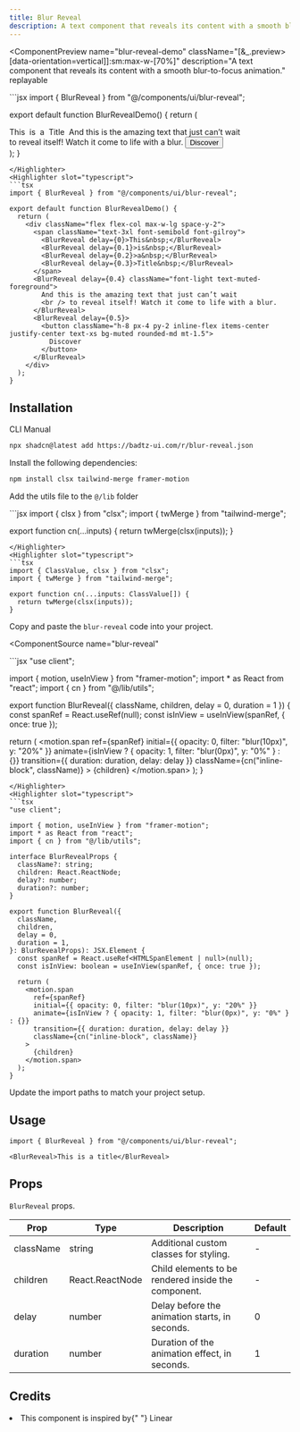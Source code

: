 ```yaml
---
title: Blur Reveal
description: A text component that reveals its content with a smooth blur-to-focus animation, activated by default when the text enters the viewport.
---
```


<ComponentPreview
  name="blur-reveal-demo"
  className="[&_.preview>[data-orientation=vertical]]:sm:max-w-[70%]"
  description="A text component that reveals its content with a smooth blur-to-focus animation."
  replayable
>
<Highlighter slot="javascript">
```jsx
import { BlurReveal } from "@/components/ui/blur-reveal";

export default function BlurRevealDemo() {
  return (
    <div className="flex flex-col max-w-lg space-y-2">
      <span className="text-3xl font-semibold font-gilroy">
        <BlurReveal delay={0}>This&nbsp;</BlurReveal>
        <BlurReveal delay={0.1}>is&nbsp;</BlurReveal>
        <BlurReveal delay={0.2}>a&nbsp;</BlurReveal>
        <BlurReveal delay={0.3}>Title&nbsp;</BlurReveal>
      </span>
      <BlurReveal delay={0.4} className="font-light text-muted-foreground">
        And this is the amazing text that just can’t wait
        <br /> to reveal itself! Watch it come to life with a blur.
      </BlurReveal>
      <BlurReveal delay={0.5}>
        <button className="h-8 px-4 py-2 inline-flex items-center justify-center text-xs bg-muted rounded-md mt-1.5">
          Discover
        </button>
      </BlurReveal>
    </div>
  );
}
```
</Highlighter>
<Highlighter slot="typescript">
```tsx
import { BlurReveal } from "@/components/ui/blur-reveal";

export default function BlurRevealDemo() {
  return (
    <div className="flex flex-col max-w-lg space-y-2">
      <span className="text-3xl font-semibold font-gilroy">
        <BlurReveal delay={0}>This&nbsp;</BlurReveal>
        <BlurReveal delay={0.1}>is&nbsp;</BlurReveal>
        <BlurReveal delay={0.2}>a&nbsp;</BlurReveal>
        <BlurReveal delay={0.3}>Title&nbsp;</BlurReveal>
      </span>
      <BlurReveal delay={0.4} className="font-light text-muted-foreground">
        And this is the amazing text that just can’t wait
        <br /> to reveal itself! Watch it come to life with a blur.
      </BlurReveal>
      <BlurReveal delay={0.5}>
        <button className="h-8 px-4 py-2 inline-flex items-center justify-center text-xs bg-muted rounded-md mt-1.5">
          Discover
        </button>
      </BlurReveal>
    </div>
  );
}
```
</Highlighter>
</ComponentPreview>

## Installation

<Tabs defaultValue="cli">

<TabsList>
  <TabsTrigger value="cli">CLI</TabsTrigger>
  <TabsTrigger value="manual">Manual</TabsTrigger>
</TabsList>

<TabsContent value="cli">

```bash
npx shadcn@latest add https://badtz-ui.com/r/blur-reveal.json
```

</TabsContent>

<TabsContent value="manual">

<Steps>

<Step>Install the following dependencies:</Step>

```bash
npm install clsx tailwind-merge framer-motion
```

<Step>Add the utils file to the `@/lib` folder</Step>

<UtilsSource>
<Highlighter slot="javascript">
```jsx
import { clsx } from "clsx";
import { twMerge } from "tailwind-merge";

export function cn(...inputs) {
  return twMerge(clsx(inputs));
}
```
</Highlighter>
<Highlighter slot="typescript">
```tsx
import { ClassValue, clsx } from "clsx";
import { twMerge } from "tailwind-merge";

export function cn(...inputs: ClassValue[]) {
  return twMerge(clsx(inputs));
}
```
</Highlighter>
</UtilsSource>

<Step>Copy and paste the `blur-reveal` code into your project.</Step>

<ComponentSource
  name="blur-reveal"
>
<Highlighter slot="javascript">
```jsx
"use client";

import { motion, useInView } from "framer-motion";
import * as React from "react";
import { cn } from "@/lib/utils";

export function BlurReveal({ className, children, delay = 0, duration = 1 }) {
  const spanRef = React.useRef(null);
  const isInView = useInView(spanRef, { once: true });

  return (
    <motion.span
      ref={spanRef}
      initial={{ opacity: 0, filter: "blur(10px)", y: "20%" }}
      animate={isInView ? { opacity: 1, filter: "blur(0px)", y: "0%" } : {}}
      transition={{ duration: duration, delay: delay }}
      className={cn("inline-block", className)}
    >
      {children}
    </motion.span>
  );
}

```
</Highlighter>
<Highlighter slot="typescript">
```tsx
"use client";

import { motion, useInView } from "framer-motion";
import * as React from "react";
import { cn } from "@/lib/utils";

interface BlurRevealProps {
  className?: string;
  children: React.ReactNode;
  delay?: number;
  duration?: number;
}

export function BlurReveal({
  className,
  children,
  delay = 0,
  duration = 1,
}: BlurRevealProps): JSX.Element {
  const spanRef = React.useRef<HTMLSpanElement | null>(null);
  const isInView: boolean = useInView(spanRef, { once: true });

  return (
    <motion.span
      ref={spanRef}
      initial={{ opacity: 0, filter: "blur(10px)", y: "20%" }}
      animate={isInView ? { opacity: 1, filter: "blur(0px)", y: "0%" } : {}}
      transition={{ duration: duration, delay: delay }}
      className={cn("inline-block", className)}
    >
      {children}
    </motion.span>
  );
}
```

</Highlighter>
</ComponentSource>

<Step>Update the import paths to match your project setup.</Step>
</Steps>

</TabsContent>

</Tabs>

## Usage

```tsx
import { BlurReveal } from "@/components/ui/blur-reveal";
```

```tsx
<BlurReveal>This is a title</BlurReveal>
```

## Props

`BlurReveal` props.

| Prop      | Type            | Description                                         | Default |
| --------- | --------------- | --------------------------------------------------- | ------- |
| className | string          | Additional custom classes for styling.              | -       |
| children  | React.ReactNode | Child elements to be rendered inside the component. | -       |
| delay     | number          | Delay before the animation starts, in seconds.      | 0       |
| duration  | number          | Duration of the animation effect, in seconds.       | 1       |

## Credits

<li className="text-sm text-muted-foreground mt-4">
  This component is inspired by{" "}
  <MdxLink href="https://linear.app/">Linear</MdxLink>
</li>
